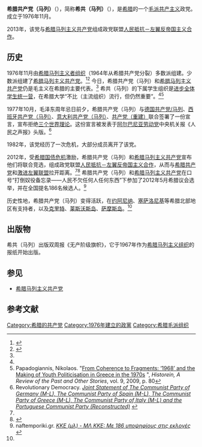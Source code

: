 {{not|希腊共产党/马列|希腊马列主义共产党}}
{{Infobox political party
| name          = 希腊共产党（马列）
| native_name   = Κομμουνιστικό Κόμμα Ελλάδας (μαρξιστικο-λενινιστικό)
| native_name_lang = el
| logo          = 
| logo_size     = 300px
| leader        = Grigoris Konstantopoulos
| foundation    = 1976年11月
| split         = [[希腊马列主义者组织|希腊马列主义者组织]]
| headquarters  = [[雅典|雅典]]
| newspaper     = 《无产阶级旗帜》
| ideology      = [[共产主义|共产主义]]<br>[[马克思列宁主义|马克思列宁主义]]<br>[[毛主义|毛主义]]<br>[[反修正主义|反修正主义]]
| position      = [[极左翼|极左翼]]
| international = 
| european      = 
| europarl      = 
| colours       = [[红色|红色]]
| colorcode     = red
| website       = {{url|http://www.kkeml.gr}}
| country       = 希腊
}}
'''希腊共产党（马列）'''（{{lang-el|Κομμουνιστικό Κόμμα Ελλάδας (μαρξιστικό-λενινιστικό)}}），简称'''希共（马列）'''（{{lang|el|ΚΚΕ (μ-λ)}}），是[[希腊|希腊]]的一个[[毛派|毛派]][[共产主义|共产主义]]政党。成立于1976年11月。

2013年，该党与[[希腊马列主义共产党|希腊马列主义共产党]]组成政党联盟[[人民抵抗－左翼反帝国主义合作|人民抵抗－左翼反帝国主义合作]]。

==历史==
1976年11月由[[希腊马列主义者组织|希腊马列主义者组织]]（1964年从希腊共产党分裂）多数派组建。少数派组建了[[希腊马列主义共产党|希腊马列主义共产党]]。<ref name="Enet25102014">{{cite news | url = http://www.enet.gr/?i=news.el.article&id=454017 | title = Η αριστερή αντιπολίτευση σε ΕΔΑ και ΚΚΕ | author = Orestis Schinas | publisher = [[Eleftherotypia|Eleftherotypia]] | language = el | date = 2014-10-25 | accessdate = 2014-11-18 | archive-date = 2020-09-25 | archive-url = https://web.archive.org/web/20200925132835/http://www.enet.gr/?i=news.el.article&id=454017 | dead-url = no }}</ref><ref name="Timmermann1979">{{cite book|author=Heinz Timmermann|title=Die Kommunistischen Parteien Südeuropas: Länderstudien u. Queranalysen|url=https://books.google.com/books?id=ueUlAAAAMAAJ|year=1979|publisher=Nomos-Verlag-Ges.|isbn=978-3-7890-0470-4|pages=264, 267}}</ref> 今日，希腊共产党（马列）和[[希腊马列主义共产党|希腊马列主义共产党]]仍是毛主义在希腊的主要代表。<ref name="Enet25102014"/> 希共（马列）的下属学生组织是[[进步全体学生统一营|进步全体学生统一营]]，在希腊大学“不比（主流组织）流行，但仍然重要”。<ref name="Timmermann1979"/><ref>Papadogiannis, Nikolaos. "[http://www.nnet.gr/historein/historeinfiles/histvolumes/hist09/historein9-papadogiannis.pdf From Coherence to Fragments: ‘1968’ and the Making of Youth Politicisation in Greece in the 1970s] {{Wayback|url=http://www.nnet.gr/historein/historeinfiles/histvolumes/hist09/historein9-papadogiannis.pdf |date=20141129075309 }}", ''Historein, A Review of the Past and Other Stories'', vol. 9, 2009, p. 80</ref>

1977年10月，毛泽东周年忌日前夕，希腊共产党（马列）与[[德国共产党/马列|德国共产党/马列]]、[[西班牙共产党（马列）_(1964年)|西班牙共产党（马列）]]、[[意大利共产党（马列）|意大利共产党（马列）]]、[[共产党（重建）|共产党（重建）]]联合签署了一份宣言，宣布拒绝[[三个世界理论_(毛泽东)|三个世界理论]]。这份宣言被发表于[[阿尔巴尼亚劳动党|阿尔巴尼亚劳动党]]中央机关报《人民之声报》头版。<ref>Revolutionary Democracy. ''[http://www.revolutionarydemocracy.org/archive/albjoint.htm Joint Statement of The Communist Party of Germany (M-L), The Communist Party of Spain (M-L), The Communist Party of Greece (M-L), The Communist Party of Italy (M-L) and the Portuguese Communist Party (Reconstructed)] {{Wayback|url=http://www.revolutionarydemocracy.org/archive/albjoint.htm |date=20201020151256 }}''</ref>

1982年，该党经历了一次危机，大部分成员离开了该党。

2012年，受[[希腊国债危机|希腊国债危机]]激励，希腊共产党（马列）和[[希腊马列主义共产党|希腊马列主义共产党]]宣布他们将联合竞选，组成政党联盟[[人民抵抗－左翼反帝国主义合作|人民抵抗－左翼反帝国主义合作]]，从而与[[希腊共产党|希腊共产党]]和[[激进左翼联盟|激进左翼联盟]]拉开距离。<ref name="Enet25102014"/><ref name="Vima1632012">{{cite news | url = http://www.tovima.gr/politics/article/?aid=448788 | title = ΚΚΕ (μ-λ) και Μ-Λ ΚΚΕ ξανά μαζί ύστερα από 36 χρόνια | publisher = [[To_Vima|To Vima]] | language = el | date = 2012-03-16 | accessdate = 2014-11-18 | archive-date = 2018-02-01 | archive-url = https://web.archive.org/web/20180201020143/http://www.tovima.gr/politics/article/?aid=448788 | dead-url = no }}</ref> 希腊共产党（马列）和[[希腊马列主义共产党|希腊马列主义共产党]]在口号“打倒奴役备忘录——人民不欠任何人任何东西”下参加了2012年5月希腊议会选举，并在全国提名186名候选人。<ref>naftemporiki.gr. ''[http://www.naftemporiki.gr/story/384915/kke-ml-ml-kke-me-186-upopsifious-stis-ekloges ΚΚΕ (μλ) - ΜΛ ΚΚΕ: Με 186 υποψηφίους στις εκλογές] {{Wayback|url=http://www.naftemporiki.gr/story/384915/kke-ml-ml-kke-me-186-upopsifious-stis-ekloges |date=20191019101144 }}''</ref>

历史性地，希腊共产党（马列）变得活跃，在[[约阿尼纳|约阿尼纳]]、[[塞萨洛尼基|塞萨洛尼基]]等希腊北部地区有支持者，以及[[克里特|克里特]]、[[莱斯沃斯岛|莱斯沃斯岛]]、[[萨摩斯岛|萨摩斯岛]]。<ref name="Vima1632012"/>

==出版物==
希共（马列）出版双周报《无产阶级旗帜》，它于1967年作为[[希腊马列主义组织|希腊马列主义组织]]的报纸开始出版。

==参见==
* [[希腊马列主义共产党|希腊马列主义共产党]]

==参考文献==
{{reflist}}

{{希腊政党}}
{{欧洲的共产党}}

[[Category:希腊的共产党|Category:希腊的共产党]]
[[Category:1976年建立的政黨|Category:1976年建立的政黨]]
[[Category:希腊毛派组织|Category:希腊毛派组织]]
